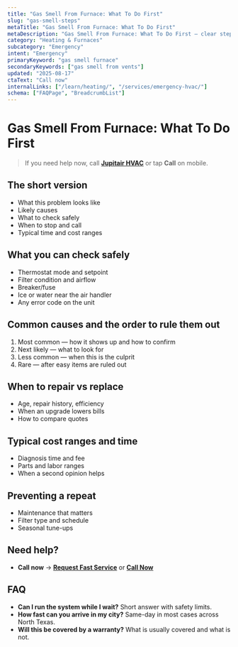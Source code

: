 ```yaml
---
title: "Gas Smell From Furnace: What To Do First"
slug: "gas-smell-steps"
metaTitle: "Gas Smell From Furnace: What To Do First"
metaDescription: "Gas Smell From Furnace: What To Do First — clear steps, practical fixes, and when to call a pro in North Texas."
category: "Heating & Furnaces"
subcategory: "Emergency"
intent: "Emergency"
primaryKeyword: "gas smell furnace"
secondaryKeywords: ["gas smell from vents"]
updated: "2025-08-17"
ctaText: "Call now"
internalLinks: ["/learn/heating/", "/services/emergency-hvac/"]
schema: ["FAQPage", "BreadcrumbList"]
---
```

# Gas Smell From Furnace: What To Do First

> If you need help now, call **[Jupitair HVAC](/contact)** or tap **Call** on mobile.

## The short version
- What this problem looks like
- Likely causes
- What to check safely
- When to stop and call
- Typical time and cost ranges

## What you can check safely
- Thermostat mode and setpoint
- Filter condition and airflow
- Breaker/fuse
- Ice or water near the air handler
- Any error code on the unit

## Common causes and the order to rule them out
1. Most common — how it shows up and how to confirm
2. Next likely — what to look for
3. Less common — when this is the culprit
4. Rare — after easy items are ruled out

## When to repair vs replace
- Age, repair history, efficiency
- When an upgrade lowers bills
- How to compare quotes

## Typical cost ranges and time
- Diagnosis time and fee
- Parts and labor ranges
- When a second opinion helps

## Preventing a repeat
- Maintenance that matters
- Filter type and schedule
- Seasonal tune-ups

## Need help?
- **Call now** → **[Request Fast Service](/contact)** or **[Call Now](tel:+1-XXX-XXX-XXXX)**

## FAQ
- **Can I run the system while I wait?** Short answer with safety limits.
- **How fast can you arrive in my city?** Same-day in most cases across North Texas.
- **Will this be covered by a warranty?** What is usually covered and what is not.
